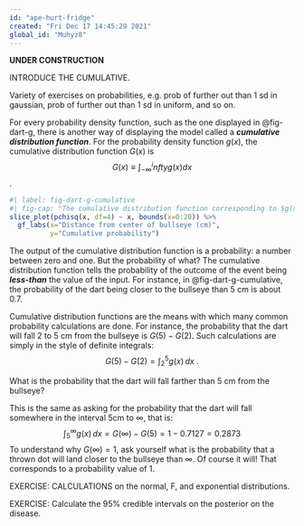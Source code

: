```yaml
---
id: "ape-hurt-fridge"
created: "Fri Dec 17 14:45:29 2021"
global_id: "Muhyz8"
---
```


**UNDER CONSTRUCTION**

INTRODUCE THE CUMULATIVE.

Variety of exercises on probabilities, e.g. prob of further out than 1 sd in gaussian, prob of further out than 1 sd in uniform, and so on.

For every probability density function, such as the one displayed in @fig-dart-g, there is another way of displaying the model called a ***cumulative distribution function***. For the probability density function $g(x)$, the cumulative distribution function $G(x)$ is $$G(x) \equiv \int_{-\infty}^infty g(x) dx$$. 

```r
#| label: fig-dart-g-cumulative
#| fig-cap: "The cumulative distribution function corresponding to $g(x)$ in @fig-dart-g."
slice_plot(pchisq(x, df=4) ~ x, bounds(x=0:20)) %>%
  gf_labs(x="Distance from center of bullseye (cm)", 
          y="Cumulative probability")
```




The output of the cumulative distribution function is a probability: a number between zero and one. But the probability of what? The cumulative distribution function tells the probability of the outcome of the event being ***less-than*** the value of the input. For instance, in @fig-dart-g-cumulative, the probability of the dart being closer to the bullseye than 5 cm is about 0.7.

Cumulative distribution functions are the means with which many common probability calculations are done. For instance, the probability that the dart will fall 2 to 5 cm from the bullseye is $G(5) - G(2)$. Such calculations are simply in the style of definite integrals: $$G(5) - G(2) = \int_2^5 g(x)\,dx\ .$$

::: {.example data-latex=""}
What is the probability that the dart will fall farther than 5 cm from the bullseye?

This is the same as asking for the probability that the dart will fall somewhere in the interval 5cm to $\infty$, that is:
$$\int_5^\infty g(x)\, dx = G(\infty) - G(5) = 1 - 0.7127 = 0.2873$$
To understand why $G(\infty) = 1$, ask yourself what is the probability that a thrown dot will land closer to the bullseye than $\infty$. Of course it will! That corresponds to a probability value of 1.
:::

EXERCISE: CALCULATIONS on the normal, F, and exponential distributions.

EXERCISE: Calculate the 95% credible intervals on the posterior on the disease.
